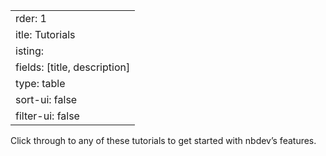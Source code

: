 ---
order: 1
title: Tutorials
listing:
  fields: [title, description]
  type: table
  sort-ui: false
  filter-ui: false
---

Click through to any of these tutorials to get started with nbdev's features.